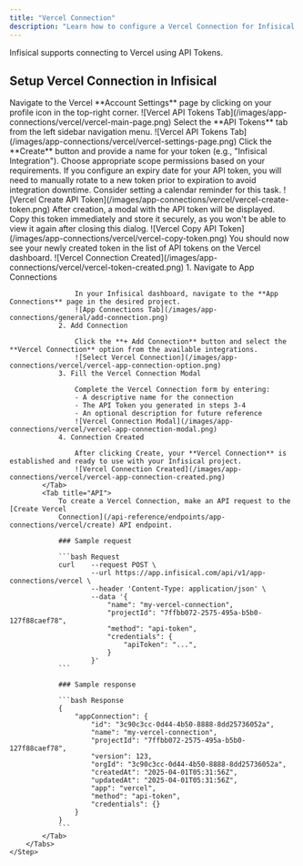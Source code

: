 ```yaml
---
title: "Vercel Connection"
description: "Learn how to configure a Vercel Connection for Infisical."
---
```


Infisical supports connecting to Vercel using API Tokens.

## Setup Vercel Connection in Infisical

<Steps>
    <Step title="Move to API Tokens on Vercel">
        Navigate to the Vercel **Account Settings** page by clicking on your profile icon in the top-right corner.
        ![Vercel API Tokens Tab](/images/app-connections/vercel/vercel-main-page.png)
    </Step>
    <Step title="Open API Tokens Tab">
        Select the **API Tokens** tab from the left sidebar navigation menu.
        ![Vercel API Tokens Tab](/images/app-connections/vercel/vercel-settings-page.png)
    </Step>
    <Step title="Create the API Token">
        Click the **Create** button and provide a name for your token (e.g., "Infisical Integration"). 
        Choose appropriate scope permissions based on your requirements.
        <Note>
            If you configure an expiry date for your API token, you will need to manually rotate to a new token prior to expiration to avoid integration downtime. Consider setting a calendar reminder for this task.
        </Note>
        ![Vercel Create API Token](/images/app-connections/vercel/vercel-create-token.png)
    </Step>
    <Step title="Copy the API Token">
        After creation, a modal with the API token will be displayed. Copy this token immediately and store it securely, as you won't be able to view it again after closing this dialog.
        ![Vercel Copy API Token](/images/app-connections/vercel/vercel-copy-token.png)
    </Step>
    <Step title="Token Created">
        You should now see your newly created token in the list of API tokens on the Vercel dashboard.
        ![Vercel Connection Created](/images/app-connections/vercel/vercel-token-created.png)
    </Step>
    <Step title="Setup Vercel Connection in Infisical">
        <Tabs>
            <Tab title="Infisical UI">
                1. Navigate to App Connections

                    In your Infisical dashboard, navigate to the **App Connections** page in the desired project.
                    ![App Connections Tab](/images/app-connections/general/add-connection.png)
                2. Add Connection

                    Click the **+ Add Connection** button and select the **Vercel Connection** option from the available integrations.
                    ![Select Vercel Connection](/images/app-connections/vercel/vercel-app-connection-option.png)
                3. Fill the Vercel Connection Modal

                    Complete the Vercel Connection form by entering:
                    - A descriptive name for the connection
                    - The API Token you generated in steps 3-4
                    - An optional description for future reference
                    ![Vercel Connection Modal](/images/app-connections/vercel/vercel-app-connection-modal.png)
                4. Connection Created

                    After clicking Create, your **Vercel Connection** is established and ready to use with your Infisical project.
                    ![Vercel Connection Created](/images/app-connections/vercel/vercel-app-connection-created.png)
            </Tab>
            <Tab title="API">
                To create a Vercel Connection, make an API request to the [Create Vercel
                Connection](/api-reference/endpoints/app-connections/vercel/create) API endpoint.

                ### Sample request

                ```bash Request
                curl    --request POST \
                        --url https://app.infisical.com/api/v1/app-connections/vercel \
                        --header 'Content-Type: application/json' \
                        --data '{
                            "name": "my-vercel-connection",
                            "projectId": "7ffbb072-2575-495a-b5b0-127f88caef78",
                            "method": "api-token",
                            "credentials": {
                                "apiToken": "...",
                            }
                        }'
                ```

                ### Sample response

                ```bash Response
                {
                    "appConnection": {
                        "id": "3c90c3cc-0d44-4b50-8888-8dd25736052a",
                        "name": "my-vercel-connection",
                        "projectId": "7ffbb072-2575-495a-b5b0-127f88caef78",
                        "version": 123,
                        "orgId": "3c90c3cc-0d44-4b50-8888-8dd25736052a",
                        "createdAt": "2025-04-01T05:31:56Z",
                        "updatedAt": "2025-04-01T05:31:56Z",
                        "app": "vercel",
                        "method": "api-token",
                        "credentials": {}
                    }
                }
                ```
            </Tab>
        </Tabs>
    </Step>
</Steps>